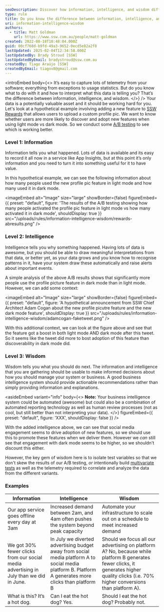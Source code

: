 ```yaml
---
seoDescription: Discover how information, intelligence, and wisdom differ when analyzing A/B test results to make informed decisions.
type: rule
title: Do you know the difference between information, intelligence, and wisdom?
uri: information-intelligence-wisdom
authors:
  - title: Matt Goldman
    url: https://www.ssw.com.au/people/matt-goldman
created: 2022-08-18T10:48:04.000Z
guid: 00cf768d-b9fd-49a3-9652-0ecd5e82a2f8
lastUpdated: 2025-02-04T12:34:58.000Z
lastUpdatedBy: Brady Stroud [SSW]
lastUpdatedByEmail: bradystroud@ssw.com.au
createdBy: Tiago Araújo [SSW]
createdByEmail: tiagov8@gmail.com
---
```

<introEmbed
  body={<>
It’s easy to capture lots of telemetry from your software; everything from exceptions to usage statistics. But do you know what to do with it and how to interpret what this data is telling you? That’s the difference between information, intelligence, and wisdom.
  </>}
/>
Your data is a potentially valuable asset and it should be working hard for you. Let's look at a hypothetical example involving adding a new feature to [SSW Rewards](https://www.ssw.com.au/products/rewards) that allows users to upload a custom profile pic. We want to know whether users are more likely to discover and adopt new features when using light mode vs dark mode. So we conduct some [A/B testing](/a-b-testing) to see which is working better.

### Level 1: Information

Information tells you what happened. Lots of data is available and its easy to record it all now in a service like App Insights, but at this point it’s only information and you need to turn it into something useful for it to have value.

In this hypothetical example, we can see the following information about how many people used the new profile pic feature in light mode and how many used it in dark mode.


<imageEmbed
  alt="Image"
  size="large"
  showBorder={false}
  figureEmbed={{
    preset: "default",
    figure: 'The results of the A/B testing showing how many people activated the profile pic feature in light mode vs how many activated it in dark mode',
    shouldDisplay: true
  }}
  src="/uploads/rules/information-intelligence-wisdom/rewards-abresults.png"
/>

### Level 2: Intelligence

Intelligence tells you why something happened. Having lots of data is awesome, but you should be able to draw meaningful interpretations from that data, or better yet, as your data grows and you know how to recognise patterns in it, have your system draw these automatically and raise alerts about important events.

A simple analysis of the above A/B results shows that significantly more people use the profile picture feature in dark mode than in light mode. However, we can add some context:


<imageEmbed
  alt="Image"
  size="large"
  showBorder={false}
  figureEmbed={{
    preset: "default",
    figure: 'A hypothetical announcement from SSW Chief Architect Adam Cogan about the new profile picutre feature and the new dark mode feature',
    shouldDisplay: true
  }}
  src="/uploads/rules/information-intelligence-wisdom/adamcogan-faketweet.png"
/>

With this additional context, we can look at the figure above and see that the feature got a boost in both light mode AND dark mode after this tweet. So it seems like the tweet did more to bost adoption of this feature than discoverability in dark mode did.

### Level 3: Wisdom

Wisdom tells you what you should do next. The information and intelligence that you are gathering should be usable to make informed decisions about how you should manage your system or business. A good business intelligence system should provide actionable recommendations rather than simply providing information and explanations.

<asideEmbed
  variant="info"
  body={<>
    **Note:** Your business intelligence system could be automated (awesome) but could also be a combination of automated reporting technology as well as human review processes (not as cool, but still better than not interpreting your data).
  </>}
  figureEmbed={{
    preset: "default",
    figure: 'XXX',
    shouldDisplay: false
  }}
/>

With the added intelligence above, we can see that social media engagement seems to drive adoption of new features, so we should use this to promote these features when we deliver them. However we _can_ still see that engagement with dark mode seems to be higher, so we shouldn't discount this either.

However, the key gem of wisdom here is to isolate test variables so that we don't skew the results of our A/B testing, _or_ intentionally build [multivariate tests](https://www.youtube.com/watch?v=dYdTqoamI3Q) as well as the telemetry required to correlate and analyze the data from the different variants.

### Examples

| Information | Intelligence | Wisdom |
|--|--|--|
| Our app service goes offline every day at 3am | Increased demand between 2am, and 4am often pushes the system beyond peak capacity | Automate your infrastructure to scale out on a schedule to meet increased demand |
| We got 30% fewer clicks from our social media advertising in July than we did in June. | In July we diverted advertising budget away from social media platform A to social media platform B. Platform A generates more clicks than platform B | Should we focus all our advertising on platform A? No, because while platform B generates fewer clicks, it generates higher quality clicks (i.e. 70% higher conversions than platform A). |
| What is this? It’s a hot dog. | Can I eat the hot dog? Yes. | Should I eat the hot dog? Probably not. |
